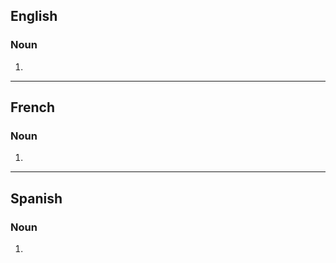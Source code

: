 ==English==

===Noun===
{{head|en|noun plural form}}

# {{plural of|tokamak|lang=en}}

----

==French==

===Noun===
{{head|fr|noun plural form}}

# {{plural of|lang=en|tokamak}}

----

==Spanish==

===Noun===
{{head|es|noun form}}

# {{plural of|tokamak|lang=es}}
